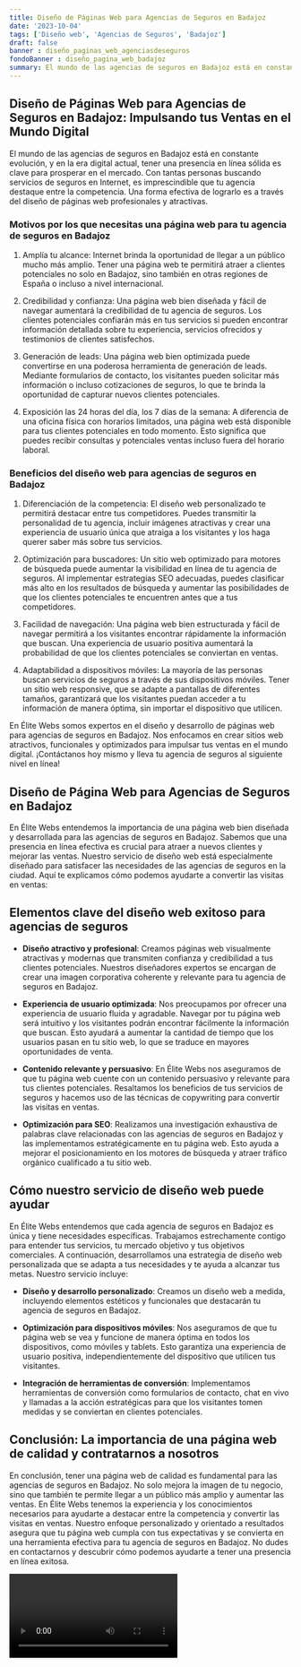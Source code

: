 ```yaml
---
title: Diseño de Páginas Web para Agencias de Seguros en Badajoz
date: '2023-10-04'
tags: ['Diseño web', 'Agencias de Seguros', 'Badajoz']
draft: false
banner : diseño_paginas_web_agenciasdeseguros
fondoBanner : diseño_pagina_web_badajoz
summary: El mundo de las agencias de seguros en Badajoz está en constante evolución, y en la era digital actual, tener una presencia en línea sólida es clave para prosperar en el mercado. Con tantas personas buscando servicios de seguros en Internet, es imprescindible que tu agencia destaque entre la competencia. Una forma efectiva de lograrlo es a través del diseño de páginas web profesionales y atractivas.
---
```


## Diseño de Páginas Web para Agencias de Seguros en Badajoz: Impulsando tus Ventas en el Mundo Digital

El mundo de las agencias de seguros en Badajoz está en constante evolución, y en la era digital actual, tener una presencia en línea sólida es clave para prosperar en el mercado. Con tantas personas buscando servicios de seguros en Internet, es imprescindible que tu agencia destaque entre la competencia. Una forma efectiva de lograrlo es a través del diseño de páginas web profesionales y atractivas.

### Motivos por los que necesitas una página web para tu agencia de seguros en Badajoz

1. Amplía tu alcance: Internet brinda la oportunidad de llegar a un público mucho más amplio. Tener una página web te permitirá atraer a clientes potenciales no solo en Badajoz, sino también en otras regiones de España o incluso a nivel internacional.

2. Credibilidad y confianza: Una página web bien diseñada y fácil de navegar aumentará la credibilidad de tu agencia de seguros. Los clientes potenciales confiarán más en tus servicios si pueden encontrar información detallada sobre tu experiencia, servicios ofrecidos y testimonios de clientes satisfechos.

3. Generación de leads: Una página web bien optimizada puede convertirse en una poderosa herramienta de generación de leads. Mediante formularios de contacto, los visitantes pueden solicitar más información o incluso cotizaciones de seguros, lo que te brinda la oportunidad de capturar nuevos clientes potenciales.

4. Exposición las 24 horas del día, los 7 días de la semana: A diferencia de una oficina física con horarios limitados, una página web está disponible para tus clientes potenciales en todo momento. Esto significa que puedes recibir consultas y potenciales ventas incluso fuera del horario laboral.

### Beneficios del diseño web para agencias de seguros en Badajoz

1. Diferenciación de la competencia: El diseño web personalizado te permitirá destacar entre tus competidores. Puedes transmitir la personalidad de tu agencia, incluir imágenes atractivas y crear una experiencia de usuario única que atraiga a los visitantes y los haga querer saber más sobre tus servicios.

2. Optimización para buscadores: Un sitio web optimizado para motores de búsqueda puede aumentar la visibilidad en línea de tu agencia de seguros. Al implementar estrategias SEO adecuadas, puedes clasificar más alto en los resultados de búsqueda y aumentar las posibilidades de que los clientes potenciales te encuentren antes que a tus competidores.

3. Facilidad de navegación: Una página web bien estructurada y fácil de navegar permitirá a los visitantes encontrar rápidamente la información que buscan. Una experiencia de usuario positiva aumentará la probabilidad de que los clientes potenciales se conviertan en ventas.

4. Adaptabilidad a dispositivos móviles: La mayoría de las personas buscan servicios de seguros a través de sus dispositivos móviles. Tener un sitio web responsive, que se adapte a pantallas de diferentes tamaños, garantizará que los visitantes puedan acceder a tu información de manera óptima, sin importar el dispositivo que utilicen.

En Élite Webs somos expertos en el diseño y desarrollo de páginas web para agencias de seguros en Badajoz. Nos enfocamos en crear sitios web atractivos, funcionales y optimizados para impulsar tus ventas en el mundo digital. ¡Contáctanos hoy mismo y lleva tu agencia de seguros al siguiente nivel en línea!

<GifSeo />

<Cta />

## Diseño de Página Web para Agencias de Seguros en Badajoz

En Élite Webs entendemos la importancia de una página web bien diseñada y desarrollada para las agencias de seguros en Badajoz. Sabemos que una presencia en línea efectiva es crucial para atraer a nuevos clientes y mejorar las ventas. Nuestro servicio de diseño web está especialmente diseñado para satisfacer las necesidades de las agencias de seguros en la ciudad. Aquí te explicamos cómo podemos ayudarte a convertir las visitas en ventas:

## Elementos clave del diseño web exitoso para agencias de seguros

- **Diseño atractivo y profesional**: Creamos páginas web visualmente atractivas y modernas que transmiten confianza y credibilidad a tus clientes potenciales. Nuestros diseñadores expertos se encargan de crear una imagen corporativa coherente y relevante para tu agencia de seguros en Badajoz.

- **Experiencia de usuario optimizada**: Nos preocupamos por ofrecer una experiencia de usuario fluida y agradable. Navegar por tu página web será intuitivo y los visitantes podrán encontrar fácilmente la información que buscan. Esto ayudará a aumentar la cantidad de tiempo que los usuarios pasan en tu sitio web, lo que se traduce en mayores oportunidades de venta.

- **Contenido relevante y persuasivo**: En Élite Webs nos aseguramos de que tu página web cuente con un contenido persuasivo y relevante para tus clientes potenciales. Resaltamos los beneficios de tus servicios de seguros y hacemos uso de las técnicas de copywriting para convertir las visitas en ventas. 

- **Optimización para SEO**: Realizamos una investigación exhaustiva de palabras clave relacionadas con las agencias de seguros en Badajoz y las implementamos estratégicamente en tu página web. Esto ayuda a mejorar el posicionamiento en los motores de búsqueda y atraer tráfico orgánico cualificado a tu sitio web.

## Cómo nuestro servicio de diseño web puede ayudar

En Élite Webs entendemos que cada agencia de seguros en Badajoz es única y tiene necesidades específicas. Trabajamos estrechamente contigo para entender tus servicios, tu mercado objetivo y tus objetivos comerciales. A continuación, desarrollamos una estrategia de diseño web personalizada que se adapta a tus necesidades y te ayuda a alcanzar tus metas. Nuestro servicio incluye:

- **Diseño y desarrollo personalizado**: Creamos un diseño web a medida, incluyendo elementos estéticos y funcionales que destacarán tu agencia de seguros en Badajoz.

- **Optimización para dispositivos móviles**: Nos aseguramos de que tu página web se vea y funcione de manera óptima en todos los dispositivos, como móviles y tablets. Esto garantiza una experiencia de usuario positiva, independientemente del dispositivo que utilicen tus visitantes.

- **Integración de herramientas de conversión**: Implementamos herramientas de conversión como formularios de contacto, chat en vivo y llamadas a la acción estratégicas para que los visitantes tomen medidas y se conviertan en clientes potenciales.

## Conclusión: La importancia de una página web de calidad y contratarnos a nosotros

En conclusión, tener una página web de calidad es fundamental para las agencias de seguros en Badajoz. No solo mejora la imagen de tu negocio, sino que también te permite llegar a un público más amplio y aumentar las ventas. En Élite Webs tenemos la experiencia y los conocimientos necesarios para ayudarte a destacar entre la competencia y convertir las visitas en ventas. Nuestro enfoque personalizado y orientado a resultados asegura que tu página web cumpla con tus expectativas y se convierta en una herramienta efectiva para tu agencia de seguros en Badajoz. No dudes en contactarnos y descubrir cómo podemos ayudarte a tener una presencia en línea exitosa.

<Video />

<CtaBot job='Agencias de Seguros' city='Badajoz'/>

<Gmaps query='Badajoz+españa+maps' />